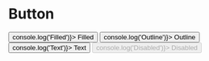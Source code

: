 

<Meta title="Button" component={Button} />

# Button

<Preview>
  <Story name="Base" parameters={{
    design: {
      type: 'figma',
      url: 'https://www.figma.com/file/O3bKxIcsj2rc1FNIRclJyT/Design-System?node-id=238%3A0'
    }
  }}>
    <ThemeProvider>
      <Flex>
        <Box width={[1, 1, 1 / 4]} p='2' flexWrap='wrap'>
          <Button variant='filled' color='red.400' onClick={() => console.log('Filled')}>
            Filled
          </Button>
        </Box>
        <Box width={[1, 1, 1 / 4]} p='2'>
          <Button variant='outline' color='blue.500' onClick={() => console.log('Outline')}>
            Outline
          </Button>
        </Box>
        <Box width={[1, 1, 1 / 4]} p='2'>
          <Button variant='text' color='blue.500' onClick={() => console.log('Text')}>
            Text
          </Button>
        </Box>
        <Box width={[1, 1, 1 / 4]} p='2'>
          <Button variant='filled' color='blue.500' disabled onClick={() => console.log('Disabled')}>
            Disabled
          </Button>
        </Box>
      </Flex>
    </ThemeProvider>
  </Story>
</Preview>
